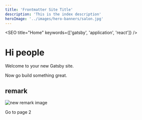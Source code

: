 ```yaml
---
title: 'Frontmatter Site Title'
description: 'This is the index description'
heroImage: '../images/hero-banners/salon.jpg'
---
```




<SEO title="Home" keywords={['gatsby', 'application', 'react']} />

# Hi people

Welcome to your new Gatsby site.

Now go build something great.

## remark

![new remark image](../images/gatsby-astronaut.png)

<Link to="/page-2/">Go to page 2</Link>

